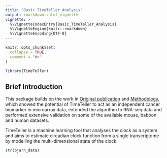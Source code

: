 ```yaml
---
title: "Basic_TimeTeller_Analysis"
output: rmarkdown::html_vignette
vignette: >
  %\VignetteIndexEntry{Basic_TimeTeller_Analysis}
  %\VignetteEngine{knitr::rmarkdown}
  %\VignetteEncoding{UTF-8}
---
```


```r
knitr::opts_chunk$set(
  collapse = TRUE,
  comment = "#>"
)
```

```r
library(TimeTeller)
```

## Brief Introduction

This package builds on the work in [Original publication](https://www.biorxiv.org/content/10.1101/622050v2) and [Methodology](https://www.biorxiv.org/content/10.1101/2023.03.14.532177v1.full.pdf), which showed the potential of TimeTeller to act as an independent cancer biomarker in microarray data, extended the algorithm to RNA-seq data and performed extensive validation on some of the available mouse, baboon and human datasets.

TimeTeller is a machine learning tool that analyses the clock as a system and aims to estimate circadian clock function from a single transcriptome by modelling the multi-dimensional state of the clock.

```r
str(bjarn_data)
```
